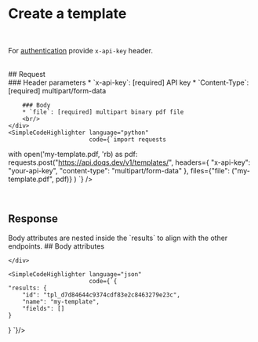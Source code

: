 
# Create a template

<Endpoint method="POST" path="/template"/>
<br/>

For [authentication](/api-reference/authentication)  provide `x-api-key` header.

<br/>
## Request
<Grid>
    <div>
        ### Header parameters
        * `x-api-key`: [required] API key
        * `Content-Type`: [required] multipart/form-data
        <br/>

        ### Body
        * `file`: [required] multipart binary pdf file
        <br/>
    </div>
    <SimpleCodeHighlighter language="python"
                           code={`import requests
with open('my-template.pdf, 'rb) as pdf:
    requests.post("https://api.doqs.dev/v1/templates/",
        headers={
            "x-api-key": "your-api-key",
            "content-type": "multipart/form-data"
        },
        files={"file": ("my-template.pdf", pdf)}
    )
`}
    />
</Grid>


<br/>

## Response

<Grid>
    <div>
        Body attributes are nested inside the `results` to align with the other endpoints.
        ## Body attributes


    </div>

    <SimpleCodeHighlighter language="json"
                           code={`{
    "results: {
        "id": "tpl_d7d84644c9374cdf83e2c8463279e23c",
        "name": "my-template",
        "fields": []
    }
}
`}/>
</Grid>
